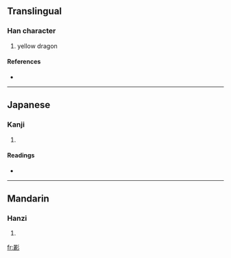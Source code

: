 {{see|彨}}
==Translingual==

===Han character===
{{Han char|rn=59|rad=彡|as=19|sn=22|four=|canj=一心竹竹竹 (MPHHH)}}

# yellow dragon

====References====
* {{Han ref|kx=0364.280|dkj=10035|dj=0684.190|hdz=20858.080|uh=5F72|ud=24434}}

----

==Japanese==

===Kanji===
{{ja-kanji|grade=|rs=彡19}}

# {{defn|Japanese}}

====Readings====
* {{ja-readings|on=[[ち]] (chi)|kun=[[みずち]] (mizuchi)}}

----

==Mandarin==

===Hanzi===
{{cmn-hanzi|pin=[[chī]] ([[chi1]])|wg=ch'ih<sup>1</sup>}}

# {{defn|Mandarin}}

[[fr:彲]]